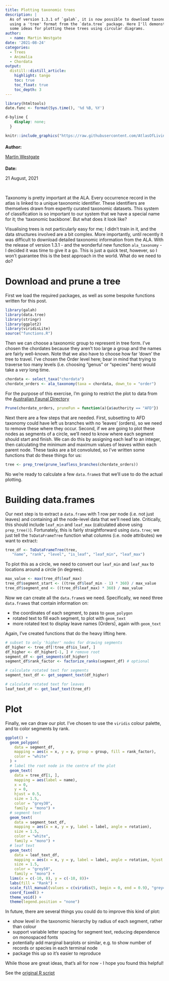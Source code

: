 ```yaml
---
title: Plotting taxonomic trees
description: |
  As of version 1.3.1 of `galah`, it is now possible to download taxonomic data 
  using a 'tree' format from the `data.tree` package. Here I'll demonstrate
  some ideas for plotting these trees using circular diagrams.
author:
  - name: Martin Westgate
date: '2021-08-24'
categories: 
  - Trees
  - Animalia
  - Chordata
output: 
  distill::distill_article:
    highlight: tango
    toc: true
    toc_float: true
    toc_depth: 3
---
```


<!-- Complete title, description, author and date for website metadata -->

```r
library(htmltools)
date.func <- format(Sys.time(), '%d %B, %Y')
```

<!-- remove distill metadata section -->
```css
d-byline {
    display: none;
  }
```


<!-- Author card -->

:::author-card
:::float-image

<!-- Author image -->
```r
knitr::include_graphics("https://raw.githubusercontent.com/AtlasOfLivingAustralia/SDS_website/main/images/people/martin.jpg")
```

:::author-card-text
<!-- Author name -->
<h4 style = "margin-bottom:5px">Author:</h4>
[Martin Westgate](people/Westgate_Martin/index.html)

<!-- Date -->
<h4 style = "margin-bottom:5px">Date:</h4>
21 August, 2021
:::

:::
:::

<br>

Taxonomy is pretty important at the ALA. Every occurrence record in the atlas is 
linked to a unique taxonomic identifier. These identifiers are themselves drawn 
from expertly curated taxonomic datasets. This system of classification is so 
important to our system that we have a special name for it; the 'taxonomic backbone'.
But what does it look like?

Visualising trees is not particularly easy for me; I didn't train in it, and the
data structures involved are a bit complex. More importantly, until recently it was 
difficult to download detailed taxonomic information from the ALA. With the release
of version 1.3.1 - and the wonderful new function `ala_taxonomy` - I decided it 
was time to give it a go. This is just a quick test, however, so I won't guarantee 
this is the best approach in the world. What do we need to do?

# Download and prune a tree

First we load the required packages, as well as some bespoke functions written
for this post.

```r
library(galah)
library(data.tree)
library(stringr)
library(ggplot2)
library(viridisLite)
source("functions.R")
```

Then we can choose a taxonomic group to represent in tree form. I've chosen the
chordates because they aren't too large a group and the names are fairly well-known.
Note that we also have to choose how far 'down' the tree to travel. I've chosen 
the Order level here; bear in mind that trying to traverse too many levels (i.e.
choosing "genus" or "species" here) would take a _very_ long time.

```r
chordata <- select_taxa("chordata")
chordate_orders <- ala_taxonomy(taxa = chordata, down_to = "order")
```

For the purpose of this exercise, I'm going to restrict the plot to data from 
the [Australian Faunal Directory](https://biodiversity.org.au/afd/home)

```r
Prune(chordate_orders, pruneFun = function(a){a$authority == "AFD"})
```

Next there are a few steps that are needed. First, subsetting to AFD taxonomy 
could have left us branches with no 'leaves' (orders), so we need to remove these 
where they occur. Second, if we are going to plot these nodes as segments of a 
circle, we'll need to know where each segment should start and finish. We can 
do this by assigning each leaf to an integer, then calculating the minimum and 
maximum values of leaves within each parent node. These tasks are a bit 
convoluted, so I've written some functions that do these things for us:

```r
tree <- prep_tree(prune_leafless_branches(chordate_orders))
```
No we're ready to calculate a few `data.frame`s that we'll use to do the actual
plotting.

# Building data.frames

Our next step is to extract a `data.frame` with 1 row per node (i.e. not just 
leaves) and containing all the node-level data that we'll need late. Critically, 
this should include `leaf_min` and `leaf_max` (calculated above using 
`prep_tree()`). Fortunately, this is fairly straightforward using `data.tree`;
we just tell the `ToDataFrameTree` function what columns (i.e. node attributes)
we want to extract:

```r
tree_df <- ToDataFrameTree(tree,
   "name", "rank", "level", "is_leaf", "leaf_min", "leaf_max")
```

To plot this as a circle, we need to convert our `leaf_min` and `leaf_max` to
locations around a circle (in degrees).

```r
max_value <- max(tree_df$leaf_max)
tree_df$segment_start <- ((tree_df$leaf_min - 1) * 360) / max_value
tree_df$segment_end <- ((tree_df$leaf_max) * 360) / max_value
```

Now we can create all the `data.frame`s we need. Specifically, we need three 
`data.frame`s that contain information on:

* the coordinates of each segment, to pass to `geom_polygon`
* rotated text to fill each segment, to plot with `geom_text`
* more rotated text to display leave names (Orders), again with `geom_text`

Again, I've created functions that do the heavy lifting here.

```r
# subset to only 'higher' nodes for drawing segments
df_higher <- tree_df[!tree_df$is_leaf, ]
df_higher <- df_higher[-1, ] # remove root
segment_df <- get_segments(df_higher)
segment_df$rank_factor <- factorize_ranks(segment_df) # optional

# calculate rotated text for segments
segment_text_df <- get_segment_text(df_higher)

# calculate rotated text for leaves
leaf_text_df <- get_leaf_text(tree_df)
```

# Plot

Finally, we can draw our plot. I've chosen to use the `viridis` colour palette,
and to color segments by rank.

```r
ggplot() +
  geom_polygon(
    data = segment_df,
    mapping = aes(x = x, y = y, group = group, fill = rank_factor),
    color = "white"
  ) +
  # label the root node in the centre of the plot
  geom_text(
    data = tree_df[1, ], 
    mapping = aes(label = name),
    x = 0,
    y = 0,
    hjust = 0.5,
    size = 1.5,
    color = "grey30",
    family = "mono") +
  # segment text
  geom_text(
    data = segment_text_df,
    mapping = aes(x = x, y = y, label = label, angle = rotation),
    size = 1.5,
    color = "white",
    family = "mono") +
  # leaf text
  geom_text(
    data = leaf_text_df,
    mapping = aes(x = x, y = y, label = label, angle = rotation, hjust = hjust),
    size = 1.5,
    color = "grey50",
    family = "mono") +
  lims(x = c(-10, 8), y = c(-10, 8))+
  labs(fill = "Rank") +
  scale_fill_manual(values = c(viridis(5, begin = 0, end = 0.9), "grey40")) +
  coord_fixed() +
  theme_void() +
  theme(legend.position = "none")
```

In future, there are several things you could do to improve this kind of plot:

* show level in the taxonomic hierarchy by radius of each segment, rather than colour
* support variable letter spacing for segment text, reducing dependence on monospaced fonts
* potentially add marginal barplots or similar, e.g. to show number of records or species in each terminal node
* package this up so it's easier to reproduce

While those are great ideas, that's all for now - I hope you found this helpful!

See the [original R script](https://github.com/AtlasOfLivingAustralia/science/blob/main/comms/2021-08-24_taxonomy/taxonomy_plot_code.R)